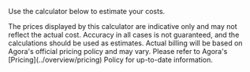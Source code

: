 
Use the calculator below to estimate your <Vpd k="NAME" /> costs.

<PricingCalculator />

<Admonition type="info" title="Disclaimer">
The prices displayed by this calculator are indicative only and may not reflect the actual cost. Accuracy in all cases is not guaranteed, and the calculations should be used as estimates. Actual billing will be based on Agora's official pricing policy and may vary. Please refer to Agora's [Pricing](../overview/pricing) Policy for up-to-date information.
</Admonition>
